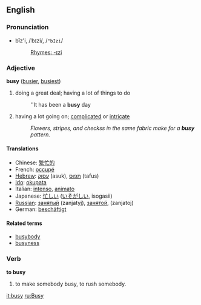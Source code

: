 ==English==
===Pronunciation===
*bĭz'i, /ˈbɪzi/, /<tt>"bIzi</tt>/
*:[[Rhymes:English:-ɪzi|Rhymes: -ɪzi]]

===Adjective===
'''busy''' ([[busier]], [[busiest]])
# doing a great deal; having a lot of things to do
#:''It has been a '''busy''' day
# having a lot going on; [[complicated]] or [[intricate]]
#:''Flowers, stripes, and checkss in the same fabric make for a '''busy''' pattern.''

====Translations====
*Chinese: [[繁忙的]]
*French: [[occupé]]
*[[Hebrew]]: [[עסוק]] (asuk), [[תפוס]] (tafus)
*[[Ido]]: [[okupata]]
*Italian: [[intenso]], [[animato]]
*Japanese: [[忙しい]] ([[いそがしい]], isogasii)
*[[Russian]]: [[занятый]] (zanjatyj), [[занятой]], (zanjatoj)
*German: [[beschäftigt]]

====Related terms====
*[[busybody]]
*[[busyness]]

===Verb===
'''to busy'''

# to make somebody busy, to rush somebody.

[[it:busy]]
[[ru:Busy]]